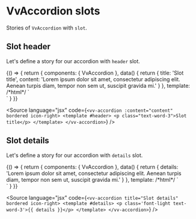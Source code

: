 
<Meta title="Components/Accordion/Slots" />

# VvAccordion slots

Stories of `VvAccordion` with `slot`.

## Slot header

Let's define a story for our accordion with `header` slot.

<Canvas>
	<Story name="slot-header" play={slotsTest}>
		{() => {
			return {
				components: { VvAccordion },
				data() {
					return {
						title: 'Slot title',
						content:
							'Lorem ipsum dolor sit amet, consectetur adipiscing elit. Aenean turpis diam, tempor non sem ut, suscipit gravida mi.'
					}
				},
				template:
					/*html*/
					`<div class="w-1/2">
						<vv-accordion :content="content"  bordered icon-right>
							<template #header>
								<p data-testId="slot" class="text-word-3">{{ title }}</p>
							</template>
						</vv-accordion>
					</div>`
			}
		}}
	</Story>
</Canvas>

<Source
	language="jsx"
	code={`<vv-accordion :content="content" bordered icon-right>
	<template #header>
		<p class="text-word-3">Slot title</p>
	</template>
</vv-accordion>`}
/>

## Slot details

Let's define a story for our accordion with `details` slot.

<Canvas>
	<Story name="slot-details" play={slotsTest}>
		{() => {
			return {
				components: { VvAccordion },
				data() {
					return {
						details:
							'Lorem ipsum dolor sit amet, consectetur adipiscing elit. Aenean turpis diam, tempor non sem ut, suscipit gravida mi.'
					}
				},
				template:
					/*html*/
					`<div class="w-1/2">
						<vv-accordion title="Slot details" bordered icon-right>
							<template #details>
								<p data-testId="slot" class='font-light text-word-3'>{{ details }}</p>
							</template>
						</vv-accordion>
					</div>`
			}
		}}
	</Story>
</Canvas>

<Source
	language="jsx"
	code={`<vv-accordion title="Slot details" bordered icon-right>
	<template #details>
		<p class='font-light text-word-3'>{{ details }}</p>
	</template>
</vv-accordion>`}
/>
